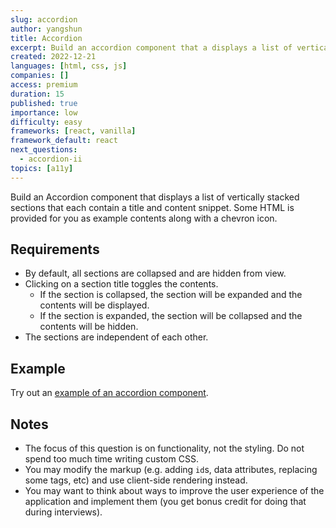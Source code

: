 ```yaml
---
slug: accordion
author: yangshun
title: Accordion
excerpt: Build an accordion component that a displays a list of vertically stacked sections with each containing a title and content snippet
created: 2022-12-21
languages: [html, css, js]
companies: []
access: premium
duration: 15
published: true
importance: low
difficulty: easy
frameworks: [react, vanilla]
framework_default: react
next_questions:
  - accordion-ii
topics: [a11y]
---
```


Build an Accordion component that displays a list of vertically stacked sections that each contain a title and content snippet. Some HTML is provided for you as example contents along with a chevron icon.

## Requirements

- By default, all sections are collapsed and are hidden from view.
- Clicking on a section title toggles the contents.
  - If the section is collapsed, the section will be expanded and the contents will be displayed.
  - If the section is expanded, the section will be collapsed and the contents will be hidden.
- The sections are independent of each other.

## Example

Try out an [example of an accordion component](https://www.w3.org/WAI/ARIA/apg/example-index/accordion/accordion.html).

## Notes

- The focus of this question is on functionality, not the styling. Do not spend too much time writing custom CSS.
- You may modify the markup (e.g. adding `id`s, data attributes, replacing some tags, etc) and use client-side rendering instead.
- You may want to think about ways to improve the user experience of the application and implement them (you get bonus credit for doing that during interviews).
